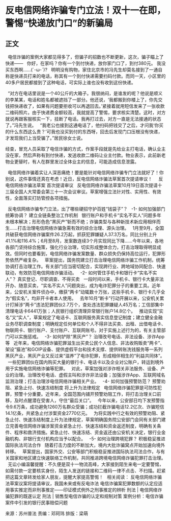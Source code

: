 # 反电信网络诈骗专门立法！双十一在即，警惕“快递放门口”的新骗局
## 正文
 
电信诈骗的案例大家都见得多了，但骗子的招数也不断更新，这次，骗子瞄上了快递——
 
你好，在家吗？你有一个到付快递，放你家门口了，到付380元。
我没买东西啊……(´･ω･`)?
 
明明没有购物，家住北京市的冯先生却莫名接到了一通自称是快递员打来的电话，称其有一个到付快递需要扫码付款。而同一天，小区里的40多户居民都接到了这种电话，可实际上谁也没有收到这份快递。
 

 
“对方在电话里说是一个40公斤的大箱子。我很纳闷，是谁发的呢？他说是顺义的李某某，电话和姓名都被遮挡了一部分。他还说，‘我都搬到你楼上了，你先交钱把快递收了，如果有问题要拒收可以再退回去。’紧接着就用短信发来了一张收款二维码照片。由于快递费金额较高，我就提高了警惕，要求核实清楚。这时，对方就说再跟客服核实一下，挂断了电话。我再打过去，对方一直是无法接通的状态了。”冯先生说。
 
“我老公也接到这通电话了，他扫码把钱交了之后，才问我‘你买的什么东西这么贵？’可我也没买到付的东西呀，回去后发现门口压根没有快递，才发现我们上当受骗了。”居民徐女士说。

经查，冒充人员采取了电信诈骗的方式，作案手段就是先给业主打电话，确认业主没在家，然后声称有到付快递，发送收款二维码让业主付款。物业表示，此前新老物业更替时，有人在群里发过全体业主的信息，可能造成信息泄露。
 

 
电信网络诈骗着实让人深恶痛绝！要是能针对电信网络诈骗专门立法就好了！你别说，这件事情还真在考虑！近日，反电信网络诈骗法草案首次提请审议！
 
 
反电信网络诈骗法草案
首次提请审议
 
反电信网络诈骗法草案10月19日首次提请十三届全国人大常委会第三十一次会议审议。草案增强立法针对性、实用性、有效性，全面落实打防管控各项措施。
 

 
反电信网络诈骗专门立法，出了哪些硬招守护百姓“钱袋子”？
 
-1-
如何加强部门统筹协调？
建立全链条整治工作机制
 
银行账户和手机卡“实名不实人”问题多年未根本解决；形形色色“黑灰产”斩而不绝；诈骗类型与各种新技术新应用相伴而生……打击治理电信网络诈骗急需有效的综合治理、源头治理。
 
1月至9月，全国共破获电信网络诈骗案件26.2万起，抓获犯罪嫌疑人37.3万名，同比分别上升41.1%和116.4%；6月至8月，发案数连续3个月实现同比下降……今年以来，各地各部门坚持综合施策，强化行业治理，切实形成整体合力，打击治理取得明显成效。但同时也要看到，电信网络诈骗发案数量、群众损失仍保持高位运行，犯罪形势依然严峻复杂。
 
草案提出，国务院建立打击治理电信网络诈骗工作机制，统筹协调打击治理工作。有关部门应当密切配合，实现跨行业、跨地域协同配合、快速联动，有效防范电信网络诈骗活动。
 
-2-
如何管住手机卡和银行卡“实名不实人”？
真实登记、尽职调查、不得买卖
 
一段时间以来，手机卡、银行卡大量非法开办、随意买卖，“实名不实人”问题突出，成为电诈犯罪分子的重要工具。近年来，公安机关案件侦办中，缴获“两卡”动辄数十万张，这些手机卡、银行卡几乎全为“假实名”，均非开卡者本人使用。
 
去年10月“断卡”行动开展以来，公安机关累计打掉涉“两卡”违法犯罪团伙2.7万个，查处违法犯罪嫌疑人45万名；工信部集中清理电话卡6441万张；人民银行组织清理异常银行账户14.8亿个。
 
推动实现“实名”又“实人”，草案规定了电话卡、互联网服务真实信息登记制度；建立健全金融业务尽职调查制度；明确规定任何单位和个人不得非法买卖、出租、出借电话卡、物联网卡、银行账户、支付账户、互联网账号。对于实施上述行为的，有关主管部门可以实施惩戒。
 
-3-
如何铲除“黑灰产”？
治理改号电话、非法设备、涉诈App等
 
近年来，电信网络诈骗犯罪滋生出买卖公民个人信息、非法收购贩卖“两卡”、架设“猫池”和GOIP设备、提供虚假平台和技术支撑、提供转账洗钱服务等一系列黑灰产业，黑灰产业又反过来“滋养”了电诈犯罪，形成相伴相生的“利益共同体”。
 
一些犯罪团伙在国内购买大量的银行卡、电话卡以及企业对公账户，转运到境外用于实施电信网络诈骗等犯罪。
 
对此，草案加强对涉诈相关非法服务、设备、产业的治理。治理改号电话、虚假主叫和涉诈非法设备；加强涉诈App、互联网域名监测治理；打击治理涉电信网络诈骗相关产业。
 
-4-
如何加强预警防范？
预警劝阻、紧急止付、快速冻结制度
将上升为法律规定
 
电信网络诈骗犯罪是可防性犯罪，预警十分重要。近年来，全国范围内铺开预警劝阻工作，将打击治理关口前移，及时点醒潜在受害人，守住“最后关口”。
 
今年以来，公安部日均下发预警指令9.6万条，成功避免1260万名群众受骗；成功拦截诈骗电话12.2亿次、诈骗短信14.1亿条，共紧急止付涉案资金2770亿元。
 
为将实践中行之有效的预警劝阻、紧急止付、快速冻结制度上升为法律规定，草案明确国务院公安部门会同有关部门建立完善电信网络诈骗涉案资金紧急止付、快速冻结和资金返还制度，明确有关条件、程序和救济措施。紧急止付、快速冻结、资金返还由公安机关决定，银行业金融机构、非银行支付机构应当予以配合。
 
-5-
如何治理跨境犯罪？
积极稳妥推进国际执法司法合作
 
随着打击力度的不断加大，境内大批诈骗窝点开始加速向境外转移。
 
草案提出，国家外交、公安等部门积极稳妥推进国际执法司法合作，与有关国家和地区建立快速联络工作机制，共同推进跨境电信网络诈骗犯罪打击治理。
 
无讼小编温馨提醒：不久便是双十一物流高峰，大家接到陌生来电一定要警惕，如需付款一定要核实身份，陌生人发送的链接和二维码一律不点击、不扫描。赶紧把这篇文章转发给家人朋友，提醒大家提高警惕！
 
相关阅读：
反电信网络诈骗法草案议案将提请审议，我国未来或有反电诈法
电信诈骗案犯罪数额的认定应适用事实推定而非刑事推定——印证模式例外之刑事推定的辨析
刑法 | 电信网络诈骗犯罪的既遂认定
刑法 | 销售型电信诈骗的认定和规制对策
案例分析：电信诈骗案件中引发的银行民事赔偿问题
 
 

来源：苏州普法
责编：邓珂玮
排版：梁萌
 

